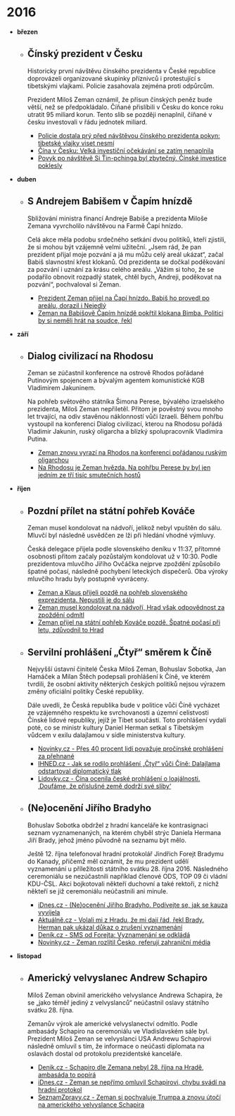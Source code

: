 # 2016

- **březen**

  - ## Čínský prezident v Česku

    Historicky první návštěvu čínského prezidenta v České republice doprovázeli organizované skupinky příznivců i protestující s tibetskými vlajkami. Policie zasahovala zejména proti odpůrcům.

    Prezident Miloš Zeman oznámil, že přísun čínských peněz bude větší, než se předpokládalo. Číňané přislíbili v Česku do konce roku utratit 95 miliard korun. Tento slib se později nenaplnil, číňané v česku investovali v řádu jednotek miliard.

    - [Policie dostala prý před návštěvou čínského prezidenta pokyn: tibetské vlajky viset nesmí](https://www.lidovky.cz/policie-dostala-pred-navstevou-cinskeho-prezidenta-jasny-pokyn-tibetske-vlajky-viset-nesmi-icy-/zpravy-domov.aspx?c=A161028_123302_ln_domov_bri)
    - [Čína v Česku: Velká investiční očekávání se zatím nenaplnila](http://ceskapozice.lidovky.cz/cina-v-cesku-velka-investicni-ocekavani-se-zatim-nenaplnila-p4u-/tema.aspx?c=A170726_134806_pozice-tema_lube)
    - [Povyk po návštěvě Si Ťin-pchinga byl zbytečný. Čínské investice poklesly](https://ekonomika.idnes.cz/cina-prezident-si-tin-pching-miliardy-cefc-investice-f94-/ekonomika.aspx?c=A170321_122149_ekonomika_fih)

- **duben**

  - ## S Andrejem Babišem v Čapím hnízdě

    Sbližování ministra financí Andreje Babiše a prezidenta Miloše Zemana vyvrcholilo návštěvou na Farmě Čapí hnízdo.

    Celá akce měla podobu srdečného setkání dvou politiků, kteří zjistili, že si mohou být vzájemně velmi užiteční. „Jsem rád, že pan prezident přijal moje pozvání a já mu můžu celý areál ukázat“, začal Babiš slavnostní křest klokanů. Od prezidenta se dočkal poděkování za pozvání i uznání za krásu celého areálu. „Vážím si toho, že se podařilo obnovit rozpadlý statek, chtěl bych, Andreji, poděkovat na pozvání“, pochvaloval si Zeman.

    - [Prezident Zeman přijel na Čapí hnízdo. Babiš ho provedl po areálu, dorazil i Nejedlý](https://domaci.ihned.cz/c1-65270130-prezident-zeman-navstivil-capi-hnizdo-prijel-i-s-detmi-z-klokanku)
    - [Zeman na Babišově Čapím hnízdě pokřtil klokana Bimba. Politici by si neměli hrát na soudce, řekl](https://zpravy.aktualne.cz/domaci/ministr-babis-uvital-na-capim-hnize-prezidenta-a-deti-z-klok/r~41f401f40d1611e680b40025900fea04/)

- **září**

  - ## Dialog civilizací na Rhodosu

    Zeman se zúčastnil konference na ostrově Rhodos pořádané Putinovým spojencem a bývalým agentem komunistické KGB Vladimirem Jakuninem.

    Na pohřeb světového státníka Šimona Perese, bývalého izraelského prezidenta, Miloš Zeman nepřiletěl. Přitom je pověstný svou mnoho let trvající, na odiv stavěnou náklonností vůči Izraeli. Během pohřbu vystoupil na konferenci Dialog civilizací, kterou na Rhodosu pořádá Vladimir Jakunin, ruský oligarcha a blízký spolupracovník Vladimira Putina.

    - [Zeman znovu vyrazí na Rhodos na konferenci pořádanou ruským oligarchou](https://zpravy.idnes.cz/milos-zeman-konference-rhodos-vladimir-jakunin-dialog-civilizaci-jiri-ovcacek-1y0-/domaci.aspx?c=A160809_161128_domaci_fer)
    - [Na Rhodosu je Zeman hvězda. Na pohřbu Perese by byl jen jedním ze tří tisíc smutečních hostů](https://nazory.aktualne.cz/komentare/na-rhodosu-je-zeman-hvezda/r~f6deef6686f611e68afb002590604f2e/)

- **říjen**

  - ## Pozdní přílet na státní pohřeb Kováče

    Zeman musel kondolovat na nádvoří, jelikož nebyl vpuštěn do sálu. Mluvčí byl následně usvědčen ze lži při hledání vhodné výmluvy.

    Česká delegace přijela podle slovenského deníku v 11:37, přítomné osobnosti přitom začaly pozůstalým kondolovat už v 10:30. Podle prezidentova mluvčího Jiřího Ovčáčka nejprve zpoždění způsobilo špatné počasí, následně pochybení leteckých dispečerů. Oba výroky mluvčího hradu byly postupně vyvráceny.

    - [Zeman a Klaus přijeli pozdě na pohřeb slovenského exprezidenta. Nepustili je do sálu](https://www.lidovky.cz/zeman-a-klaus-nestihli-pohreb-slovenskeho-exprezidenta-kovace-nepustili-je-do-salu-ges-/zpravy-svet.aspx?c=A161013_125107_ln_zahranici_fas)
    - [Zeman musel kondolovat na nádvoří, Hrad však odpovědnost za zpoždění odmítl](https://zpravy.idnes.cz/hrad-odmita-pochybeni-pri-zemanove-ceste-na-kovacuv-pohreb-pa1-/domaci.aspx?c=A161013_201320_domaci_fka)
    - [Zeman přijel na státní pohřeb Kováče pozdě. Špatné počasí při letu, zdůvodnil to Hrad](https://zpravy.aktualne.cz/domaci/zeman-prijel-na-statni-pohreb-michala-kovace-pozde-spatne-po/r~097f47ea913a11e6b205002590604f2e/)

  - ## Servilní prohlášení „Čtyř“ směrem k Číně

    Nejvyšší ústavní činitelé Česka Miloš Zeman, Bohuslav Sobotka, Jan Hamáček a Milan Štěch podepsali prohlášení k Číně, ve kterém tvrdili, že osobní aktivity některých českých politiků nejsou výrazem změny oficiální politiky České republiky.

    Dále uvedli, že Česká republika bude v politice vůči Číně vycházet ze vzájemného respektu ke svrchovanosti a územní celistvosti Čínské lidové republiky, jejíž je Tibet součástí. Toto prohlášení vydali poté, co se ministr kultury Daniel Herman setkal s Tibetským vůdcem v exilu dalajlamou v sídle ministerstva kultury.

    - [Novinky.cz - Přes 40 procent lidí považuje pročínské prohlášení za přehnané](https://www.novinky.cz/domaci/419025-pres-40-procent-lidi-povazuje-procinske-prohlaseni-za-prehnane.html)
    - [IHNED.cz - Jak se rodilo prohlášení „Čtyř“ vůči Číně: Dalajlama odstartoval diplomatický tlak](http://archiv.ihned.cz/c1-65486320-jak-se-rodilo-prohlaseni-ctyr-vuci-cine-dalajlama-odstartoval-diplomaticky-tlak)
    - [Lidovky.cz - Čína ocenila české prohlášení o loajálnosti. ‚Doufáme, že příslušné země dodrží své sliby‘](http://www.lidovky.cz/cina-bere-na-vedomi-prohlaseni-cinitelu-ceska-o-vztazich-s-pekingem-1dh-/zpravy-domov.aspx?c=A161025_213156_ln_zahranici_ELE)

  - ## (Ne)ocenění Jiřího Bradyho

    Bohuslav Sobotka obdržel z hradní kanceláře ke kontrasignaci seznam vyznamenaných, na kterém chyběl strýc Daniela Hermana Jiří Brady, jehož jméno původně na seznamu být mělo.

    Ještě 12. října telefonoval hradní protokolář Jindřich Forejt Bradymu do Kanady, přičemž měl oznámit, že mu prezident udělí vyznamenání u příležitosti státního svátku 28. října 2016. Následného ceremoniálu se nezúčastnili například členové ODS, TOP 09 či vládní KDU-ČSL. Akci bojkotovali někteří duchovní a také rektoři, z nichž někteří se již ceremoniálu neúčastnili ani minule.

    - [iDnes.cz - (Ne)ocenění Jiřího Bradyho. Podívejte se, jak se kauza vyvíjela](http://zpravy.idnes.cz/prehledne-kauza-neoceneni-jiriho-bradyho-herman-zeman-pfb-/domaci.aspx?c=A161024_104320_domaci_jkk)
    - [Aktuálně.cz - Volali mi z Hradu, že mi dají řád, řekl Brady. Herman pak ukázal důkaz o zrušení vyznamenání](http://zpravy.aktualne.cz/domaci/statni-vyznamenani-se-odklada-napsal-hrad-hermanovi-ministr/r~ae5ecf2e994111e6bea5002590604f2e/)
    - [Deník.cz - SMS od Forejta: Vyznamenání se odkládá](http://www.denik.cz/z_domova/brady-potvrdil-ze-mu-hrad-oznamil-udeleni-radu-t-g-masaryka-20161023.html)
    - [Novinky.cz - Zeman rozlítil Česko, referují zahraniční média](https://www.novinky.cz/zahranicni/evropa/419003-zeman-rozlitil-cesko-referuji-zahranicni-media.html)

- **listopad**

  - ## Americký velvyslanec Andrew Schapiro

    Miloš Zeman obvinil amerického velvyslance Andrewa Schapira, že se „jako téměř jediný z velvyslanců“ neúčastnil oslavy státního svátku 28. října.

    Zemanův výrok ale americké velvyslanectví odmítlo. Podle ambasády Schapiro na ceremoniálu ve Vladislavském sále byl. Prezident Miloš Zeman se velvyslanci USA Andrewu Schapirovi následně omluvil s tím, že informace o neúčasti diplomata na oslavách dostal od protokolu prezidentské kanceláře.

    - [Denik.cz - Schapiro dle Zemana nebyl 28. října na Hradě, ambasáda to popírá](https://www.denik.cz/z_domova/schapiro-dle-zemana-nebyl-28-rijna-na-hrade-ambasada-to-popira-20161109.html)
    - [iDnes.cz - Zeman se nepřímo omluvil Schapirovi, chybu svádí na hradní protokol](https://zpravy.idnes.cz/zeman-se-neprimo-omluvil-shapirovi-d6i-/domaci.aspx?c=A161111_104053_domaci_san)
    - [SeznamZpravy.cz - Zeman si pochvaluje Trumpa a znovu útočí na amerického velvyslance Schapira](https://www.seznamzpravy.cz/clanek/zeman-si-pochvaluje-trumpa-a-znovu-utoci-na-americkeho-velvyslance-schapira-3799)
